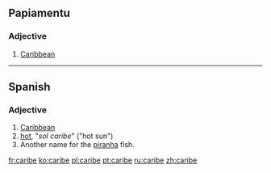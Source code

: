 ==Papiamentu==

===Adjective===
{{infl|pap|adjective}}

# [[Caribbean]]

----

==Spanish==

===Adjective===
{{es-adj|f=caribe}}

# [[Caribbean]]
# [[hot]], "''sol caribe''" ("hot sun")
# Another name for the [[piranha]] fish.

[[fr:caribe]]
[[ko:caribe]]
[[pl:caribe]]
[[pt:caribe]]
[[ru:caribe]]
[[zh:caribe]]